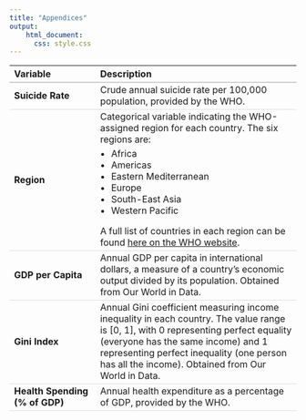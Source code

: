 ```yaml
---
title: "Appendices"
output: 
    html_document:
      css: style.css
---
```


<table style="width:100%; border-collapse:collapse; margin-bottom: 1em;">
  <thead>
    <tr style="border-bottom:2px solid #ccc;">
      <th style="text-align:left; width:30%;">Variable</th>
      <th style="text-align:left; width:70%;">Description</th>
    </tr>
  </thead>
  <tbody>
    <tr style="border-bottom:1px solid #ddd;">
      <td><b>Suicide Rate</b></td>
      <td>Crude annual suicide rate per 100,000 population, provided by the WHO. </td>
    </tr>
    <tr style="border-bottom:1px solid #ddd;">
      <td><b>Region</b></td>
      <td>
        Categorical variable indicating the WHO-assigned region for each country. The six regions are:
        <ul style="margin-top:0.3em; padding-left:1.2em;">
          <li>Africa</li>
          <li>Americas</li>
          <li>Eastern Mediterranean</li>
          <li>Europe</li>
          <li>South-East Asia</li>
          <li>Western Pacific</li>
        </ul>
        A full list of countries in each region can be found <a href="https://www.who.int/countries" target="_blank">here on the WHO website</a>.
      </td>
    </tr>
    <tr style="border-bottom:1px solid #ddd;">
      <td><b>GDP per Capita</b></td>
      <td>Annual GDP per capita in international dollars, a measure of a country's economic output divided by its population. Obtained from Our World in Data. </td>
    </tr>
    <tr style="border-bottom:1px solid #ddd;">
      <td><b>Gini Index</b></td>
      <td>Annual Gini coefficient measuring income inequality in each country. The value range is [0, 1], with 0 representing perfect equality (everyone has the same income) and 1 representing perfect inequality (one person has all the income). Obtained from Our World in Data. </td>
    </tr>
    <tr style="border-bottom:1px solid #ddd;">
      <td><b>Health Spending (% of GDP)</b></td>
      <td>Annual health expenditure as a percentage of GDP, provided by the WHO.</td>
    </tr>
  </tbody>
</table>


